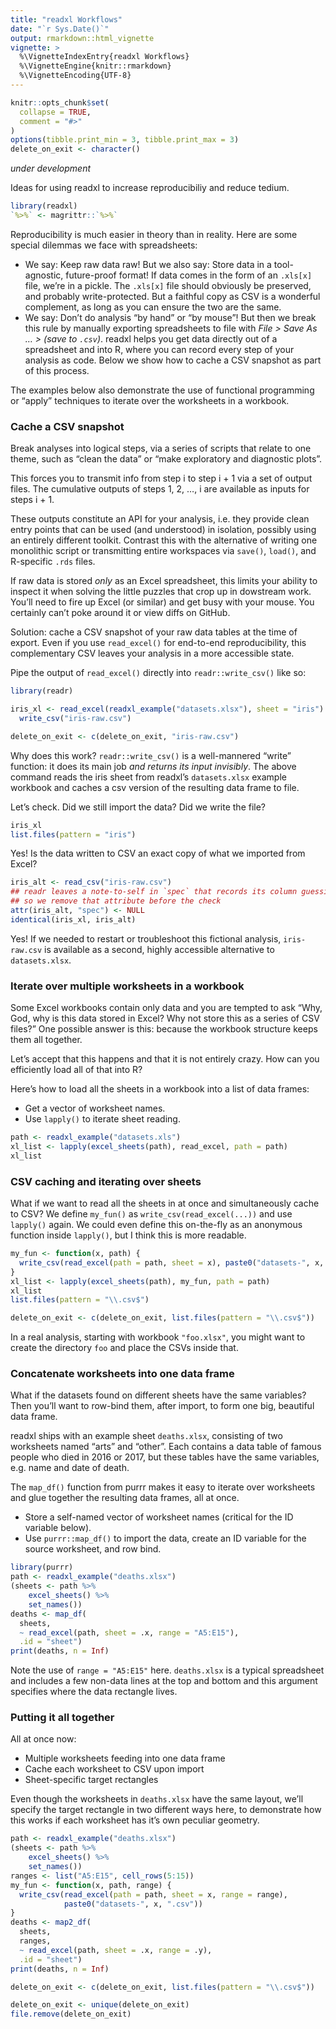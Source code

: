 ```yaml
---
title: "readxl Workflows"
date: "`r Sys.Date()`"
output: rmarkdown::html_vignette
vignette: >
  %\VignetteIndexEntry{readxl Workflows}
  %\VignetteEngine{knitr::rmarkdown}
  %\VignetteEncoding{UTF-8}
---
```


```r
knitr::opts_chunk$set(
  collapse = TRUE,
  comment = "#>"
)
options(tibble.print_min = 3, tibble.print_max = 3)
delete_on_exit <- character()
```

*under development*

Ideas for using readxl to increase reproducibiliy and reduce tedium.

```r
library(readxl)
`%>%` <- magrittr::`%>%`
```

Reproducibility is much easier in theory than in reality. Here are some special dilemmas we face with spreadsheets:

  * We say: Keep raw data raw! But we also say: Store data in a tool-agnostic, future-proof format! If data comes in the form of an `.xls[x]` file, we're in a pickle. The `.xls[x]` file should obviously be preserved, and probably write-protected. But a faithful copy as CSV is a wonderful complement, as long as you can ensure the two are the same.
  * We say: Don't do analysis "by hand" or "by mouse"! But then we break this rule by manually exporting spreadsheets to file with *File > Save As ... > (save to `.csv`)*. readxl helps you get data directly out of a spreadsheet and into R, where you can record every step of your analysis as code. Below we show how to cache a CSV snapshot as part of this process.
  
The examples below also demonstrate the use of functional programming or "apply" techniques to iterate over the worksheets in a workbook.

### Cache a CSV snapshot

Break analyses into logical steps, via a series of scripts that relate to one theme, such as "clean the data" or "make exploratory and diagnostic plots".

This forces you to transmit info from step i to step i + 1 via a set of output files. The cumulative outputs of steps 1, 2, ..., i are available as inputs for steps i + 1.

These outputs constitute an API for your analysis, i.e. they provide clean entry points that can be used (and understood) in isolation, possibly using an entirely different toolkit. Contrast this with the alternative of writing one monolithic script or transmitting entire workspaces via `save()`, `load()`, and R-specific `.rds` files.

If raw data is stored *only* as an Excel spreadsheet, this limits your ability to inspect it when solving the little puzzles that crop up in dowstream work. You'll need to fire up Excel (or similar) and get busy with your mouse. You certainly can't poke around it or view diffs on GitHub.

Solution: cache a CSV snapshot of your raw data tables at the time of export. Even if you use `read_excel()` for end-to-end reproducibility, this complementary CSV leaves your analysis in a more accessible state.

Pipe the output of `read_excel()` directly into `readr::write_csv()` like so:

```r
library(readr)

iris_xl <- read_excel(readxl_example("datasets.xlsx"), sheet = "iris") %>% 
  write_csv("iris-raw.csv")
```

```r
delete_on_exit <- c(delete_on_exit, "iris-raw.csv")
```

Why does this work? `readr::write_csv()` is a well-mannered "write" function: it does its main job *and returns its input invisibly*. The above command reads the iris sheet from readxl's `datasets.xlsx` example workbook and caches a csv version of the resulting data frame to file.

Let's check. Did we still import the data? Did we write the file?

```r
iris_xl
list.files(pattern = "iris")
```

Yes! Is the data written to CSV an exact copy of what we imported from Excel?

```r
iris_alt <- read_csv("iris-raw.csv")
## readr leaves a note-to-self in `spec` that records its column guessing,
## so we remove that attribute before the check
attr(iris_alt, "spec") <- NULL
identical(iris_xl, iris_alt)
```

Yes! If we needed to restart or troubleshoot this fictional analysis, `iris-raw.csv` is available as a second, highly accessible alternative to `datasets.xlsx`.

### Iterate over multiple worksheets in a workbook

Some Excel workbooks contain only data and you are tempted to ask "Why, God, why is this data stored in Excel? Why not store this as a series of CSV files?" One possible answer is this: because the workbook structure keeps them all together.

Let's accept that this happens and that it is not entirely crazy. How can you efficiently load all of that into R?

Here's how to load all the sheets in a workbook into a list of data frames:

  * Get a vector of worksheet names.
  * Use `lapply()` to iterate sheet reading.

```r
path <- readxl_example("datasets.xls")
xl_list <- lapply(excel_sheets(path), read_excel, path = path)
xl_list
```

### CSV caching and iterating over sheets

What if we want to read all the sheets in at once and simultaneously cache to CSV? We define `my_fun()` as `write_csv(read_excel(...))` and use `lapply()` again. We could even define this on-the-fly as an anonymous function inside `lapply()`, but I think this is more readable.

```r
my_fun <- function(x, path) {
  write_csv(read_excel(path = path, sheet = x), paste0("datasets-", x, ".csv"))
}
xl_list <- lapply(excel_sheets(path), my_fun, path = path)
xl_list
list.files(pattern = "\\.csv$")
```

```r
delete_on_exit <- c(delete_on_exit, list.files(pattern = "\\.csv$"))
```

In a real analysis, starting with workbook `"foo.xlsx"`, you might want to create the directory `foo` and place the CSVs inside that.

### Concatenate worksheets into one data frame

What if the datasets found on different sheets have the same variables? Then you'll want to row-bind them, after import, to form one big, beautiful data frame.

readxl ships with an example sheet `deaths.xlsx`, consisting of two worksheets named "arts" and "other". Each contains a data table of famous people who died in 2016 or 2017, but these tables have the same variables, e.g. name and date of death.

The `map_df()` function from purrr makes it easy to iterate over worksheets and glue together the resulting data frames, all at once.

  * Store a self-named vector of worksheet names (critical for the ID variable below).
  * Use `purrr::map_df()` to import the data, create an ID variable for the source worksheet, and row bind.

```r
library(purrr)
path <- readxl_example("deaths.xlsx")
(sheets <- path %>%
    excel_sheets() %>% 
    set_names())
deaths <- map_df(
  sheets,
  ~ read_excel(path, sheet = .x, range = "A5:E15"),
  .id = "sheet")
print(deaths, n = Inf)
```

Note the use of `range = "A5:E15"` here. `deaths.xlsx` is a typical spreadsheet and includes a few non-data lines at the top and bottom and this argument specifies where the data rectangle lives.

### Putting it all together

All at once now:

  * Multiple worksheets feeding into one data frame
  * Cache each worksheet to CSV upon import
  * Sheet-specific target rectangles

Even though the worksheets in `deaths.xlsx` have the same layout, we'll specify the target rectangle in two different ways here, to demonstrate how this works if each worksheet has it's own peculiar geometry.

```r
path <- readxl_example("deaths.xlsx")
(sheets <- path %>%
    excel_sheets() %>% 
    set_names())
ranges <- list("A5:E15", cell_rows(5:15))
my_fun <- function(x, path, range) {
  write_csv(read_excel(path = path, sheet = x, range = range),
            paste0("datasets-", x, ".csv"))
}
deaths <- map2_df(
  sheets,
  ranges,
  ~ read_excel(path, sheet = .x, range = .y),
  .id = "sheet")
print(deaths, n = Inf)
```

```r
delete_on_exit <- c(delete_on_exit, list.files(pattern = "\\.csv$"))
```

```r
delete_on_exit <- unique(delete_on_exit)
file.remove(delete_on_exit)
```

